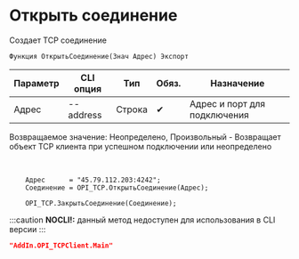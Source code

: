 ﻿---
sidebar_position: 1
---


# Открыть соединение 
 Создает TCP соединение



`Функция ОткрытьСоединение(Знач Адрес) Экспорт`

  | Параметр | CLI опция | Тип | Обяз. | Назначение |
  |-|-|-|-|-|
  | Адрес | --address | Строка | &#x2714; | Адрес и порт для подключения |

  
  Возвращаемое значение:   Неопределено, Произвольный -  Возвращает объект TCP клиента при успешном подключении или неопределено

<br/>




```bsl title="Пример использования для 1С:Предприятие/OneScript"
    Адрес      = "45.79.112.203:4242";
    Соединение = OPI_TCP.ОткрытьСоединение(Адрес);

    OPI_TCP.ЗакрытьСоединение(Соединение);
```
    
:::caution
**NOCLI!:** данный метод недоступен для использования в CLI версии
:::
<br/>


```json title="Результат"
"AddIn.OPI_TCPClient.Main"
```
